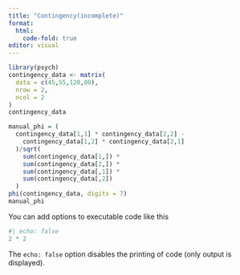 ```yaml
---
title: "Contingency(incomplete)"
format:    
  html:     
    code-fold: true
editor: visual
---
```


```r
library(psych)
contingency_data <- matrix(
  data = c(45,55,120,80),
  nrow = 2,
  ncol = 2
)
contingency_data

manual_phi = (
  contingency_data[1,1] * contingency_data[2,2] - 
    contingency_data[1,2] * contingency_data[2,1]
  )/sqrt(
    sum(contingency_data[1,]) *
    sum(contingency_data[2,]) *
    sum(contingency_data[,1]) *
    sum(contingency_data[,2])
  )
phi(contingency_data, digits = 7)
manual_phi
```

You can add options to executable code like this

```r
#| echo: false
2 * 2
```

The `echo: false` option disables the printing of code (only output is displayed).
